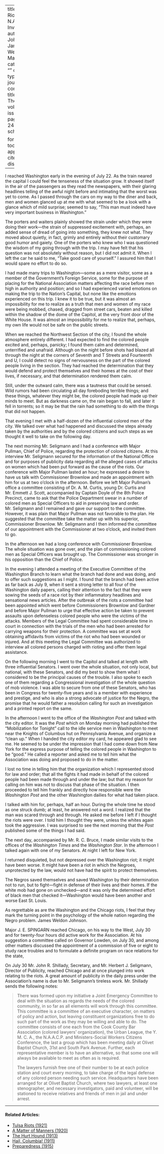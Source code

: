 
---
title: 'The Riots: An N.A.A.C.P. Investigation'
author: Johnson, James Weldon
date: Mar. 1919
categories: 
  - ""
citation: 
  type: article-journal
  container-title: The Crisis
  volume: 18
  issue: 5
  page: 241-244
google-scholar: true

format:
  html:
    toc: false
    appendix-cite-as: display
---


I reached Washington early in the evening of July 22. As the train neared the capital I could feel the tenseness of the situation grow. It showed itself in the air of the passengers as they read the newspapers, with their glaring headlines telling of the awful night before and intimating that the worst was yet to come. As I  passed through the cars on my way to the diner and back, men and women glanced up at me with what seemed to be a look with a glance which of mild surprise; seemed to say, "This man must indeed have very important business in Washington."

The porters and waiters plainly showed the strain under which they were doing their work---the strain of suppressed excitement with, perhaps, an added sense of dread of going into something, they knew not what. They moved about quietly, in fact, grimly and entirely without their customary good humor and gaiety. One of the porters who knew who I was questioned the wisdom of my going through with the trip. I may have felt that his question was not absolutely without reason, but I did not admit it. When I left the car he said to me, "Take good care of yourself." I assured him that I would spare no effort to do so.

I had made many trips to Washington---some as a mere visitor, some as a member of the Government's Foreign Service, some for the purpose of placing for the National Association matters affecting the race before men high in authority and position; and so I had experienced varied emotions on making the trip to the Nation's Capital, but none like the emotions experienced on this trip. I knew it to be true, but it was almost an impossibility for me to realize as a truth that men and women of my race were being mobbed, chased, dragged from street cars, beaten and killed within the shadow of the dome of the Capitol, at the very front door of the White House. It was almost an impossibility for me to realize that, perhaps, my own life would not be safe on the public streets.

When we reached the Northwest Section of the city, I found the whole atmosphere entirely different. I had expected to find the colored people excited and, perhaps, panicky; I found them calm and determined, unterrified and unafraid. Although on the night before shots had blazed all through the night at the corners of Seventh and T Streets and Fourteenth and U, I could detect no signs of nervousness on the part of the colored people living in the section. They had reached the determination that they would defend and protect themselves and their homes at the cost of their lives, if necessary, and that determination rendered them calm.

Still, under the outward calm, there was a tautness that could be sensed. Wild rumors had been circulating all day foreboding terrible things; and these things, whatever they might be, the colored people had made up their minds to meet. But as darkness came on, the rain began to fall, and later it fell in torrents; so it may be that the rain had something to do with the things that did not happen.

That evening I met with a half-dozen of the influential colored men of the city. We talked over what had happened and discussed the steps already taken by the authorities and by the colored citizens and such steps as we thought it well to take on the following day.

The next morning Mr. Seligmann and I had a conference with Major Pullman, Chief of Police, regarding the protection of colored citizens. At this interview Mr. Seligmann secured for the information of the National Office and for purposes of publicity data regarding all the alleged cases of attacks on women which had been put forward as the cause of the riots. Our conference with Major Pullman lasted an hour; he expressed a desire to have us talk with Commissioner Brownlow and made an appointment with him for us at two o'clock in the afternoon. Before we left Major Pullman's office a committee consisting of Dr. A. M. Curtis, young Dr. Curtis and Mr. Emmett J. Scott, accompanied by Captain Doyle of the 8th Police Precinct, came to ask that the Police Department swear in a number of colored men as Special Officers to aid in preserving law and order. Mr. Seligmann and I remained and gave our support to the committee. However, it was plain that Major Pullman was not favorable to the plan. He suggested that the committee take the matter up with his superior, Commissioner Brownlow. Mr. Seligmann and I then informed the committee of our appointment with the Commissioner at two o'clock, and invited them to go.

In the afternoon we had a long conference with Commissioner Brownlow. The whole situation was gone over, and the plan of commissioning colored men as Special Officers was brought up. The Commissioner was stronger in his opposition than the Chief of Police.

In the evening I attended a meeting of the Executive Committee of the Washington Branch to learn what the branch had done and was doing, and to offer such suggestions as I might. I found that the branch had been active as far back as July 9, when it sent a strong letter to all four of the Washington daily papers, calling their attention to the fact that they were sowing the seeds of a race riot by their inflammatory headlines and sensational news articles. After the outbreak of the riots a committee had been appointed which went before Commissioners Brownlow and Gardner and before Major Pullman to urge that effective action be taken to prevent assaults upon defenseless colored people who were the victims of the attacks. Members of the Legal Committee had spent considerable time in court in connection with the trials of the men who had been arrested for carrying weapons for their protection. A committee was set at work obtaining affidavits from victims of the riot who had been wounded or injured. And at this meeting the Legal Committee was authorized to interview all colored persons charged with rioting and offer them legal assistance.

On the following morning I went to the Capitol and talked at length with three influential Senators. I went over the whole situation, not only local, but national, with these Senators, and did my best to show them what I considered to be the principal causes of the trouble. I also spoke to each one of them regarding a Congressional investigation of the whole question of mob violence. I was able to secure from one of these Senators, who has been in Congress for twenty-five years and is a member with experience and prestige, and who is also a strong advocate of justice for the Negro, the promise that he would father a resolution calling for such an investigation and a printed report on the same.

In the afternoon I went to the office of the *Washington Post* and talked with the city editor. It was the *Post* which on Monday morning had published the "Mobilization for Tonight" call to the idle service men in Washington to meet near the Knights of Columbus hut on Pennsylvania Avenue, and organize a "clean up." When I handed the city editor my card, he appeared glad to see me. He seemed to be under the impression that I had come down from New York for the express purpose of telling the colored people in Washington to be "good." He called a reporter and asked me to tell him what the Association was doing and proposed to do in the matter.

I lost no time in telling him that the  organization which I represented stood for law and order; that all the fights it had made in behalf of the colored people had been made through and under the law; but that my reason for calling on him was not to discuss that phase of the situation. I then proceeded to tell him frankly and directly how responsible were the *Washington Post* and the other Washington dailies for what had taken place.

I talked with him for, perhaps, half an hour. During the whole time he stood as one struck dumb; at least, he answered not a word. I realized that the man was scared through and through. He asked me before I left if I thought the riots were over. I told him I thought they were, unless the whites again took the aggressive. I was surprised to see the next morning that the *Post* published some of the things I had said.

The next day, accompanied by Mr. R. C. Bruce, I made similar visits to the offices of the *Washington Times* and the *Washington Star*. In the afternoon I talked again with one of my Senators. At night I left for New York.

I returned disquieted, but not depressed over the Washington riot; it might have been worse. It might have been a riot in which the Negroes, unprotected by the law, would not have had the spirit to protect themselves.

The Negros saved themselves and saved Washington by their determination not to run, but to fight---fight in defense of their lives and their homes. If the white mob had gone on unchecked---and it was only the determined effort of black men that checked it---Washington would have been another and worse East St. Louis.

As regrettable as are the Washington and the Chicago riots, I feel that they mark the turning point in the psychology of the whole nation regarding the Negro problem. <span class = "small-caps">James Weldon Johnson</span>.

Major J. E. SPINGARN reached Chicago, on his way to the West, July 30 and for twenty-four hours did active work for the Association. At his suggestion a committee called on Governor Lowden, on July 30, and among other matters discussed the appointment of a commission of five or eight to study race troubles and to formulate a definite program on race relations for the state,

On July 30 Mr. John R. Shillady, Secretary, and Mr. Herbert J. Seligmann, Director of Publicity, reached Chicago and at once plunged into work relating to the riots. A great amount of publicity in the daily press under the Association's name is due to Mr. Seligmann's tireless work. Mr. Shillady sends the following notes:

> There was formed upon my initiative a Joint Emergency Committee to deal with the situation as regards the needs of the colored community, in so far as all elements will work through this committee. This committee is a committee of an executive character, on matters of policy and action, but leaving constituent organizations free to do such part of the work as they may be willing and able to do. The committee consists of one each from the Cook County Bar Association  (colored lawyers' organization), the Urban League, the Y. M. C. A., the N.A.A.C.P. and Ministers-Social Workers Citizens Conference, the last a group which has been meeting daily at Olivet Baptist Church, 31st and South Park Avenue. Further, each representative member is to have an alternative, so that some one will always be available to meet as often as is required.    <p> The lawyers furnish free one of their number to be at each police station and court every morning, to take charge of the legal defense of any colored person needing such service. Headquarters have been arranged for at Olivet Baptist Church, where two lawyers, at least one stenographer, and necessary investigators, paid and volunteer, will be stationed to receive relatives and friends of men in jail and under arrest.

<!-- Similar articles start here -->
<div  class="clear-wrap"></div>
<hr>
#### Related Articles:

* [Tulsa Riots (1921)](/Volumes/22/03/tulsa_riots.html)
* [A Matter of Manners (1920)](/Volumes/19/04/matter-of-manners.html)
* [The Hurt Hound (1913)](/Volumes/05/06/hurt_hound.html)
* [Hail, Columbia! (1911)](/Volumes/02/06/hail_columbia.html)
* [Preparedness (1915)](/Volumes/11/05/preparedness.html)

<!-- Similar articles end here -->